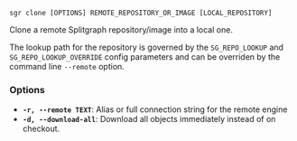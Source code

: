 
```sgr clone [OPTIONS] REMOTE_REPOSITORY_OR_IMAGE [LOCAL_REPOSITORY]```

Clone a remote Splitgraph repository/image into a local one.

The lookup path for the repository is governed by the ``SG_REPO_LOOKUP`` and ``SG_REPO_LOOKUP_OVERRIDE``
config parameters and can be overriden by the command line ``--remote`` option.

### Options

  * **`-r, --remote TEXT`**: Alias or full connection string for the remote engine
  * **`-d, --download-all`**: Download all objects immediately instead of on checkout.
